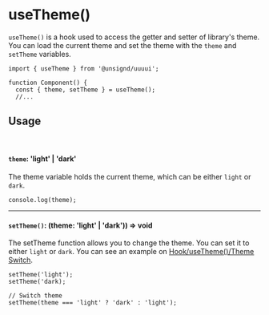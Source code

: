 
<Meta of={UseThemeStories} />

# useTheme()

`useTheme()` is a hook used to access the getter and setter of library's theme. You can load the current theme and set the theme with the `theme` and `setTheme` variables.

```tsx
import { useTheme } from '@unsignd/uuuui';

function Component() {
  const { theme, setTheme } = useTheme();
  //...
```

## Usage

<br />

#### `theme`: 'light' | 'dark'

The theme variable holds the current theme, which can be either `light` or `dark`.

```tsx
console.log(theme);
```

<hr />

#### `setTheme()`: (theme: 'light' | 'dark')) => void

The setTheme function allows you to change the theme. You can set it to either `light` or `dark`. You can see an example on [<ins>Hook/useTheme()/Theme Switch</ins>](/story/hook-usetheme--theme-switch).

```tsx
setTheme('light');
setTheme('dark);

// Switch theme
setTheme(theme === 'light' ? 'dark' : 'light');
```

